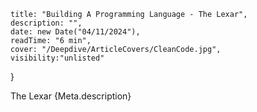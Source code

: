     title: "Building A Programming Language - The Lexar",
    description: "",
    date: new Date("04/11/2024"),
    readTime: "6 min",
    cover: "/Deepdive/ArticleCovers/CleanCode.jpg",
    visibility:"unlisted"
}

<div className="titleSection">
    <span id="title">The Lexar</span>
    <span id="subtitle">{Meta.description}</span>
</div>

<KeeganAuther />




<NextPage />